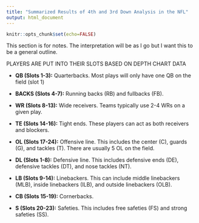 ---
title: "Summarized Results of 4th and 3rd Down Analysis in the NFL"
output: html_document
---

```{r setup, include=FALSE}
knitr::opts_chunk$set(echo=FALSE)
```


This section is for notes. The interpretation will be as I go but I want this to be a general outline.

PLAYERS ARE PUT INTO THEIR SLOTS BASED ON DEPTH CHART DATA


* **QB (Slots 1-3):** Quarterbacks. Most plays will only have one QB on the field (slot 1)
* **BACKS (Slots 4-7):** Running backs (RB) and fullbacks (FB).
* **WR (Slots 8-13):** Wide receivers. Teams typically use 2-4 WRs on a given play.
* **TE (Slots 14-16):** Tight ends. These players can act as both receivers and blockers.
* **OL (Slots 17-24):** Offensive line. This includes the center (C), guards (G), and tackles (T). There are usually 5 OL on the field.


* **DL (Slots 1-8):** Defensive line. This includes defensive ends (DE), defensive tackles (DT), and nose tackles (NT). 
* **LB (Slots 9-14):** Linebackers. This can include middle linebackers (MLB), inside linebackers (ILB), and outside linebackers (OLB).
* **CB (Slots 15-19):** Cornerbacks.
* **S (Slots 20-23):** Safeties. This includes free safeties (FS) and strong safeties (SS).
